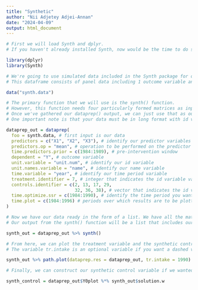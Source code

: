 ```yaml
---
title: "Synthetic"
author: "Nii Adjetey Adjei-Annan"
date: "2024-04-09"
output: html_document
---
```


```r
# First we will load Synth and dplyr.
# If you haven't already installed Synth, now would be the time to do so

library(dplyr)
library(Synth)

# We're going to use simulated data included in the Synth package for our example.
# This dataframe consists of panel data including 1 outcome variable and 3 predictor variables for 1 treatment unit and 7 control units (donor pool) over 21 years

data("synth.data")

# The primary function that we will use is the synth() function.
# However, this function needs four particularly formed matrices as inputs, so it is highly recommended that you use the dataprep() function to generate the inputs.
# Once we've gathered our dataprep() output, we can just use that as our sole input for synth() and we'll be good to go.
# One important note is that your data must be in long format with id variables (integers) and name variables (character) for each unit.

dataprep_out = dataprep(
  foo = synth.data, # first input is our data
  predictors = c("X1", "X2", "X3"), # identify our predictor variables
  predictors.op = "mean", # operation to be performed on the predictor variables for when we form our X_1 and X_0 matrices.
  time.predictors.prior = c(1984:1989), # pre-intervention window
  dependent = "Y", # outcome variable
  unit.variable = "unit.num", # identify our id variable
  unit.names.variable = "name", # identify our name variable
  time.variable = "year", # identify our time period variable
  treatment.identifier = 7, # integer that indicates the id variable value for our treatment unit
  controls.identifier = c(2, 13, 17, 29, 
                          32, 36, 38), # vector that indicates the id variable values for the donor pool
  time.optimize.ssr = c(1984:1990), # identify the time period you want to optimize over to find the W*. Includes pre-treatment period and the treatment year.
  time.plot = c(1984:1996) # periods over which results are to be plotted with Synth's plot functions
)

# Now we have our data ready in the form of a list. We have all the matrices we need to run synth()
# Our output from the synth() function will be a list that includes our optimal weight matrix W*

synth_out = dataprep_out %>% synth()

# From here, we can plot the treatment variable and the synthetic control using Synth's plot function.
# The variable tr.intake is an optional variable if you want a dashed vertical line where the intervention takes place.

synth_out %>% path.plot(dataprep.res = dataprep_out, tr.intake = 1990)

# Finally, we can construct our synthetic control variable if we wanted to conduct difference-in-difference analysis on it to estimate the treatment effect.

synth_control = dataprep_out$Y0plot %*% synth_out$solution.w

```

